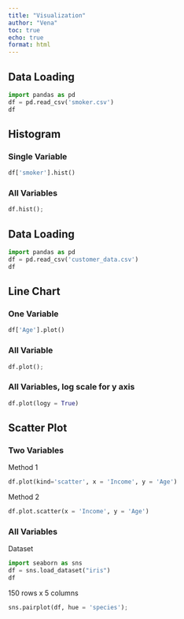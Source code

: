 ```yaml
---
title: "Visualization"
author: "Vena"
toc: true
echo: true
format: html
---
```


## Data Loading

```python
import pandas as pd
df = pd.read_csv('smoker.csv')
df
```

## Histogram 
### Single Variable

```python
df['smoker'].hist()
```

### All Variables

```python
df.hist();
```

## Data Loading

```python
import pandas as pd
df = pd.read_csv('customer_data.csv')
df
```

## Line Chart
### One Variable

```python
df['Age'].plot()
```

### All Variable 

```python
df.plot();
```

### All Variables, log scale for y axis

```python
df.plot(logy = True)
```

## Scatter Plot
### Two Variables 
Method 1

```python
df.plot(kind='scatter', x = 'Income', y = 'Age')
```

Method 2

```python
df.plot.scatter(x = 'Income', y = 'Age')
```

### All Variables
Dataset 

```python
import seaborn as sns
df = sns.load_dataset("iris") 
df
```
150 rows x 5 columns 


```python
sns.pairplot(df, hue = 'species');
```